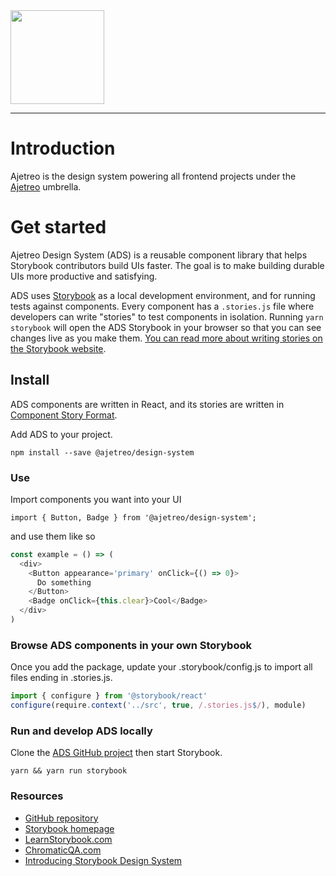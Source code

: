 
<Meta title='Ajetreo/Introduction' />

<img src={designSystem} height='150px' />
<hr />

# Introduction

Ajetreo is the design system powering all frontend projects under the [Ajetreo](https://ajetreo.co) umbrella.

# Get started

Ajetreo Design System (ADS) is a reusable component library that helps Storybook contributors build UIs faster. The goal is
to make building durable UIs more productive and satisfying.

ADS uses [Storybook](https://storybook.js.org) as a local development environment, and for running tests against components.
Every component has a `.stories.js` file where developers can write "stories" to test components in isolation. Running
`yarn storybook` will open the ADS Storybook in your browser so that you can see changes live as you make them.
[You can read more about writing stories on the Storybook website](https://storybook.js.org/docs/basics/writing-stories/).

## Install

ADS components are written in React, and its stories are written in
[Component Story Format](https://medium.com/storybookjs/component-story-format-66f4c32366df).

Add ADS to your project.

`npm install --save @ajetreo/design-system`

### **Use**

Import components you want into your UI

`import { Button, Badge } from '@ajetreo/design-system';`

and use them like so

```js
const example = () => (
  <div>
    <Button appearance='primary' onClick={() => 0}>
      Do something
    </Button>
    <Badge onClick={this.clear}>Cool</Badge>
  </div>
)
```

### **Browse ADS components in your own Storybook**

Once you add the package, update your .storybook/config.js to import all files ending in .stories.js.

```js
import { configure } from '@storybook/react'
configure(require.context('../src', true, /.stories.js$/), module)
```

### **Run and develop ADS locally**

Clone the [ADS GitHub project](https://github.com/ajetreo/design-system) then start Storybook.

`yarn && yarn run storybook`

### **Resources**

- [GitHub repository](https://github.com/ajetreo/design-system)
- [Storybook homepage](https://storybook.js.org/)
- [LearnStorybook.com](https://www.learnstorybook.com/)
- [ChromaticQA.com](https://www.chromaticqa.com/)
- [Introducing Storybook Design System](https://medium.com/storybookjs/introducing-storybook-design-system-23fd9b1ac3c0)
